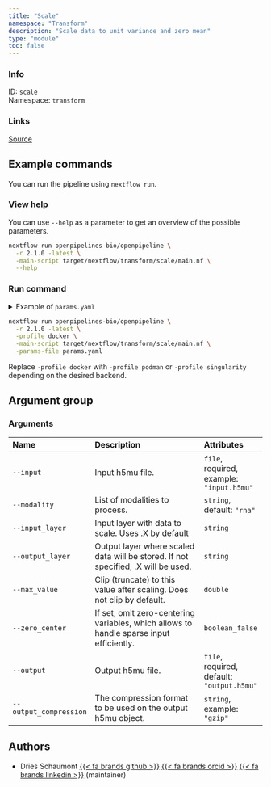 ```yaml
---
title: "Scale"
namespace: "Transform"
description: "Scale data to unit variance and zero mean"
type: "module"
toc: false
---
```


::: {.column-margin}

### Info

ID: `scale`  
Namespace: `transform`

### Links
[Source](https://github.com/openpipelines-bio/openpipeline/blob/2.1.0/src/transform/scale/config.vsh.yaml){.btn-action .btn-sm .btn-info .btn role="button"}

:::



## Example commands

You can run the pipeline using `nextflow run`.

### View help

You can use `--help` as a parameter to get an overview of the possible parameters.

```bash
nextflow run openpipelines-bio/openpipeline \
  -r 2.1.0 -latest \
  -main-script target/nextflow/transform/scale/main.nf \
  --help
```

### Run command

<details>
<summary>Example of `params.yaml`</summary>
```yaml
# Arguments
input: # please fill in - example: "input.h5mu"
modality: "rna"
# input_layer: "foo"
# output_layer: "foo"
# max_value: 123.0
zero_center: true
# output: "output.h5mu"
# output_compression: "gzip"

# Nextflow input-output arguments
publish_dir: # please fill in - example: "output/"
# param_list: "my_params.yaml"
```
</details>

```bash
nextflow run openpipelines-bio/openpipeline \
  -r 2.1.0 -latest \
  -profile docker \
  -main-script target/nextflow/transform/scale/main.nf \
  -params-file params.yaml
```

:::{.callout-note}
Replace `-profile docker` with `-profile podman` or `-profile singularity` depending on the desired backend.
:::

## Argument group

### Arguments

|Name                   |Description                                                                             |Attributes                                 |
|:----------|:--------------------------------------------------|:--------------------|
|`--input`              |Input h5mu file.                                                                        |`file`, required, example: `"input.h5mu"`  |
|`--modality`           |List of modalities to process.                                                          |`string`, default: `"rna"`                 |
|`--input_layer`        |Input layer with data to scale. Uses .X by default                                      |`string`                                   |
|`--output_layer`       |Output layer where scaled data will be stored. If not specified, .X will be used.       |`string`                                   |
|`--max_value`          |Clip (truncate) to this value after scaling. Does not clip by default.                  |`double`                                   |
|`--zero_center`        |If set, omit zero-centering variables, which allows to handle sparse input efficiently. |`boolean_false`                            |
|`--output`             |Output h5mu file.                                                                       |`file`, required, default: `"output.h5mu"` |
|`--output_compression` |The compression format to be used on the output h5mu object.                            |`string`, example: `"gzip"`                |

## Authors


  * Dries Schaumont [{{< fa brands github >}}](https://github.com/DriesSchaumont) [{{< fa brands orcid >}}](https://orcid.org/0000-0002-4389-0440) [{{< fa brands linkedin >}}](https://linkedin.com/in/dries-schaumont) (maintainer)

